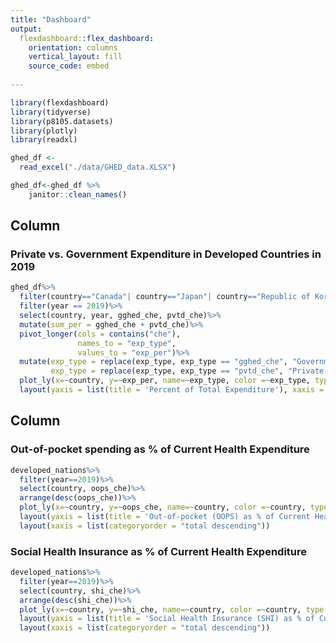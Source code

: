 ```yaml
---
title: "Dashboard"
output: 
  flexdashboard::flex_dashboard:
    orientation: columns
    vertical_layout: fill
    source_code: embed
    
---
```


```r
library(flexdashboard)
library(tidyverse)
library(p8105.datasets)
library(plotly)
library(readxl)
```

```r
ghed_df <- 
  read_excel("./data/GHED_data.XLSX")

ghed_df<-ghed_df %>% 
    janitor::clean_names() 
```

Column {data-width=500}
-----------------------------------------------------------------------

### Private vs. Government Expenditure in Developed Countries in 2019
```r
ghed_df%>%
  filter(country=="Canada"| country=="Japan"| country=="Republic of Korea"| country=="France"| country=="Germany"| country=="Italy"| country=="United Kingdom"| country=="United States of America")%>%
  filter(year == 2019)%>%
  select(country, year, gghed_che, pvtd_che)%>%
  mutate(sum_per = gghed_che + pvtd_che)%>%
  pivot_longer(cols = contains("che"),
               names_to = "exp_type",
               values_to = "exp_per")%>%
  mutate(exp_type = replace(exp_type, exp_type == "gghed_che", "Government Expenditure"),
         exp_type = replace(exp_type, exp_type == "pvtd_che", "Private Expenditure"))%>%
  plot_ly(x=~country, y=~exp_per, name=~exp_type, color =~exp_type, type = 'bar', colors = "viridis")%>%
  layout(yaxis = list(title = 'Percent of Total Expenditure'), xaxis = list(title = "Country", categoryorder = "total descending"), barmode = 'stack', colors = "viridis")

```

Column {data-width=500}
-----------------------------------------------------------------------
### Out-of-pocket spending as % of Current Health Expenditure
```r
developed_nations%>%
  filter(year==2019)%>%
  select(country, oops_che)%>%
  arrange(desc(oops_che))%>%
  plot_ly(x=~country, y=~oops_che, name=~country, color =~country, type = 'bar', colors = "viridis")%>%
  layout(yaxis = list(title = 'Out-of-pocket (OOPS) as % of Current Health Expenditure'), xaxis = list(title = "Country"), barmode = 'stack', colors = "viridis")%>%
  layout(xaxis = list(categoryorder = "total descending"))
```
### Social Health Insurance as % of Current Health Expenditure
```r
developed_nations%>%
  filter(year==2019)%>%
  select(country, shi_che)%>%
  arrange(desc(shi_che))%>%
  plot_ly(x=~country, y=~shi_che, name=~country, color =~country, type = 'bar', colors = "viridis")%>%
  layout(yaxis = list(title = 'Social Health Insurance (SHI) as % of Current Health Expenditure (CHE)'), xaxis = list(title = "Country"), barmode = 'stack', colors = "viridis")%>%
  layout(xaxis = list(categoryorder = "total descending"))
```


